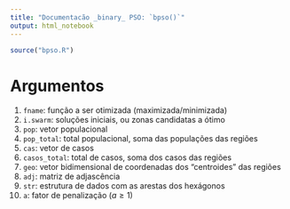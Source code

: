 ```yaml
---
title: "Documentacão _binary_ PSO: `bpso()`"
output: html_notebook
---
```



```r
source("bpso.R")
```

# Argumentos 

1. `fname`: função a ser otimizada (maximizada/minimizada)
2. `i.swarm`: soluções iniciais, ou zonas candidatas a ótimo
3. `pop`: vetor populacional
4. `pop_total`: total populacional, soma das populações das regiões
5. `cas`: vetor de casos
6. `casos_total`: total de casos, soma dos casos das regiões
7. `geo`: vetor bidimensional de coordenadas dos "centroides" das regiões
8. `adj`: matriz de adjascência
9. `str`: estrutura de dados com as arestas dos hexágonos
10. `a`: fator de penalização ($a \geq 1$)